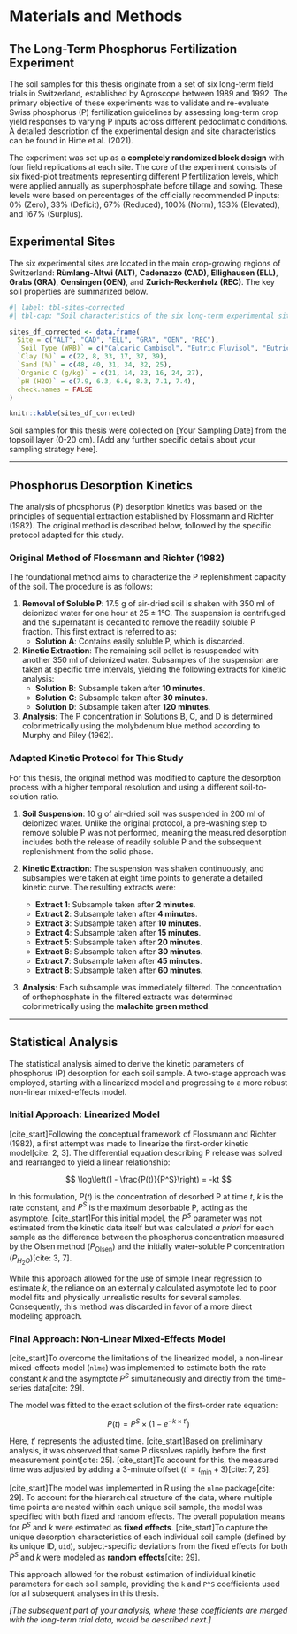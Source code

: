 # Materials and Methods

## The Long-Term Phosphorus Fertilization Experiment

The soil samples for this thesis originate from a set of six long-term field trials in Switzerland, established by Agroscope between 1989 and 1992. The primary objective of these experiments was to validate and re-evaluate Swiss phosphorus (P) fertilization guidelines by assessing long-term crop yield responses to varying P inputs across different pedoclimatic conditions. A detailed description of the experimental design and site characteristics can be found in Hirte et al. (2021).

The experiment was set up as a **completely randomized block design** with four field replications at each site. The core of the experiment consists of six fixed-plot treatments representing different P fertilization levels, which were applied annually as superphosphate before tillage and sowing. These levels were based on percentages of the officially recommended P inputs: 0% (Zero), 33% (Deficit), 67% (Reduced), 100% (Norm), 133% (Elevated), and 167% (Surplus).

## Experimental Sites

The six experimental sites are located in the main crop-growing regions of Switzerland: **Rümlang-Altwi (ALT)**, **Cadenazzo (CAD)**, **Ellighausen (ELL)**, **Grabs (GRA)**, **Oensingen (OEN)**, and **Zurich-Reckenholz (REC)**. The key soil properties are summarized below.

```r
#| label: tbl-sites-corrected
#| tbl-cap: "Soil characteristics of the six long-term experimental sites. Data adapted from Hirte et al. (2021)."

sites_df_corrected <- data.frame(
  Site = c("ALT", "CAD", "ELL", "GRA", "OEN", "REC"),
  `Soil Type (WRB)` = c("Calcaric Cambisol", "Eutric Fluvisol", "Eutric Cambisol", "Calcaric Fluvisol", "Gleyic-calc. Cambisol", "Eutric Gleysol"),
  `Clay (%)` = c(22, 8, 33, 17, 37, 39),
  `Sand (%)` = c(48, 40, 31, 34, 32, 25),
  `Organic C (g/kg)` = c(21, 14, 23, 16, 24, 27),
  `pH (H2O)` = c(7.9, 6.3, 6.6, 8.3, 7.1, 7.4),
  check.names = FALSE
)

knitr::kable(sites_df_corrected)
```

Soil samples for this thesis were collected on [Your Sampling Date] from the topsoil layer (0-20 cm). [Add any further specific details about your sampling strategy here].

---

## Phosphorus Desorption Kinetics

The analysis of phosphorus (P) desorption kinetics was based on the principles of sequential extraction established by Flossmann and Richter (1982). The original method is described below, followed by the specific protocol adapted for this study.

### Original Method of Flossmann and Richter (1982)

The foundational method aims to characterize the P replenishment capacity of the soil. The procedure is as follows:

1.  **Removal of Soluble P**: 17.5 g of air-dried soil is shaken with 350 ml of deionized water for one hour at 25 ± 1°C. The suspension is centrifuged and the supernatant is decanted to remove the readily soluble P fraction. This first extract is referred to as:
    * **Solution A**: Contains easily soluble P, which is discarded.

2.  **Kinetic Extraction**: The remaining soil pellet is resuspended with another 350 ml of deionized water. Subsamples of the suspension are taken at specific time intervals, yielding the following extracts for kinetic analysis:
    * **Solution B**: Subsample taken after **10 minutes**.
    * **Solution C**: Subsample taken after **30 minutes**.
    * **Solution D**: Subsample taken after **120 minutes**.

3.  **Analysis**: The P concentration in Solutions B, C, and D is determined colorimetrically using the molybdenum blue method according to Murphy and Riley (1962).

### Adapted Kinetic Protocol for This Study

For this thesis, the original method was modified to capture the desorption process with a higher temporal resolution and using a different soil-to-solution ratio.

1.  **Soil Suspension**: 10 g of air-dried soil was suspended in 200 ml of deionized water. Unlike the original protocol, a pre-washing step to remove soluble P was not performed, meaning the measured desorption includes both the release of readily soluble P and the subsequent replenishment from the solid phase.

2.  **Kinetic Extraction**: The suspension was shaken continuously, and subsamples were taken at eight time points to generate a detailed kinetic curve. The resulting extracts were:
    * **Extract 1**: Subsample taken after **2 minutes**.
    * **Extract 2**: Subsample taken after **4 minutes**.
    * **Extract 3**: Subsample taken after **10 minutes**.
    * **Extract 4**: Subsample taken after **15 minutes**.
    * **Extract 5**: Subsample taken after **20 minutes**.
    * **Extract 6**: Subsample taken after **30 minutes**.
    * **Extract 7**: Subsample taken after **45 minutes**.
    * **Extract 8**: Subsample taken after **60 minutes**.

3.  **Analysis**: Each subsample was immediately filtered. The concentration of orthophosphate in the filtered extracts was determined colorimetrically using the **malachite green method**.

---

## Statistical Analysis

The statistical analysis aimed to derive the kinetic parameters of phosphorus (P) desorption for each soil sample. A two-stage approach was employed, starting with a linearized model and progressing to a more robust non-linear mixed-effects model.

### Initial Approach: Linearized Model

[cite_start]Following the conceptual framework of Flossmann and Richter (1982), a first attempt was made to linearize the first-order kinetic model[cite: 2, 3]. The differential equation describing P release was solved and rearranged to yield a linear relationship:

$$ \log\left(1 - \frac{P(t)}{P^S}\right) = -kt $$

In this formulation, $P(t)$ is the concentration of desorbed P at time $t$, $k$ is the rate constant, and $P^S$ is the maximum desorbable P, acting as the asymptote. [cite_start]For this initial model, the $P^S$ parameter was not estimated from the kinetic data itself but was calculated *a priori* for each sample as the difference between the phosphorus concentration measured by the Olsen method ($P_\text{Olsen}$) and the initially water-soluble P concentration ($P_{H_2O}$)[cite: 3, 7].

While this approach allowed for the use of simple linear regression to estimate $k$, the reliance on an externally calculated asymptote led to poor model fits and physically unrealistic results for several samples. Consequently, this method was discarded in favor of a more direct modeling approach.

### Final Approach: Non-Linear Mixed-Effects Model

[cite_start]To overcome the limitations of the linearized model, a non-linear mixed-effects model (`nlme`) was implemented to estimate both the rate constant $k$ and the asymptote $P^S$ simultaneously and directly from the time-series data[cite: 29].

The model was fitted to the exact solution of the first-order rate equation:

$$ P(t) = P^S \times (1 - e^{-k \times t'}) $$

Here, $t'$ represents the adjusted time. [cite_start]Based on preliminary analysis, it was observed that some P dissolves rapidly before the first measurement point[cite: 25]. [cite_start]To account for this, the measured time was adjusted by adding a 3-minute offset ($t' = t_\text{min} + 3$)[cite: 7, 25].

[cite_start]The model was implemented in R using the `nlme` package[cite: 29]. To account for the hierarchical structure of the data, where multiple time points are nested within each unique soil sample, the model was specified with both fixed and random effects. The overall population means for $P^S$ and $k$ were estimated as **fixed effects**. [cite_start]To capture the unique desorption characteristics of each individual soil sample (defined by its unique ID, `uid`), subject-specific deviations from the fixed effects for both $P^S$ and $k$ were modeled as **random effects**[cite: 29].

This approach allowed for the robust estimation of individual kinetic parameters for each soil sample, providing the `k` and `P^S` coefficients used for all subsequent analyses in this thesis.

_[The subsequent part of your analysis, where these coefficients are merged with the long-term trial data, would be described next.]_